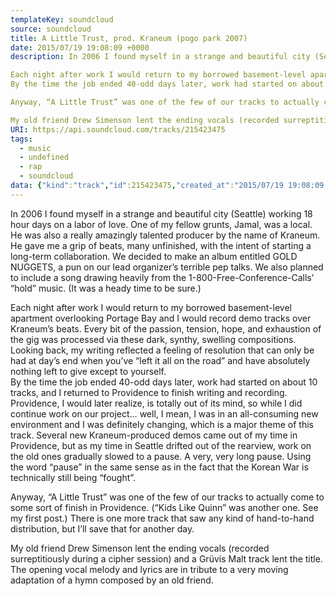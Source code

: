 ---
templateKey: soundcloud
source: soundcloud
title: A Little Trust, prod. Kraneum (pogo park 2007)
date: 2015/07/19 19:08:09 +0000
description: In 2006 I found myself in a strange and beautiful city (Seattle) working 18 hour days on a labor of love. One of my fellow grunts, Jamal, was a local.  He was also a really amazingly talented producer by the name of Kraneum. He gave me a grip of beats, many unfinished, with the intent of starting a long-term collaboration. We decided to make an album entitled GOLD NUGGETS, a pun on our lead organizer’s terrible pep talks. We also planned to include a song drawing heavily from the 1-800-Free-Conference-Calls’ “hold” music.  (It was a heady time to be sure.)

Each night after work I would return to my borrowed basement-level apartment overlooking Portage Bay and I would record demo tracks over Kraneum’s beats. Every bit of the passion, tension, hope, and exhaustion of the gig was processed via these dark, synthy, swelling compositions. Looking back, my writing reflected a feeling of resolution that can only be had at day’s end when you’ve “left it all on the road” and have absolutely nothing left to give except to yourself.  
By the time the job ended 40-odd days later, work had started on about 10 tracks, and I returned to Providence to finish writing and recording.  Providence, I would later realize, is totally out of its mind, so while I did continue work on our project… well, I mean, I was in an all-consuming new environment and I was definitely changing, which is a major theme of this track. Several new Kraneum-produced demos came out of my time in Providence, but as my time in Seattle drifted out of the rearview, work on the old ones gradually slowed to a pause.  A very, very long pause.  Using the word “pause” in the same sense as in the fact that the Korean War is technically still being “fought”.

Anyway, “A Little Trust” was one of the few of our tracks to actually come to some sort of finish in Providence.  (“Kids Like Quinn” was another one.  See my first post.)  There is one more track that saw any kind of hand-to-hand distribution, but I’ll save that for another day.

My old friend Drew Simenson lent the ending vocals (recorded surreptitiously during a cipher session) and a Grüvis Malt track lent the title.  The opening vocal melody and lyrics are in tribute to a very moving adaptation of a hymn composed by an old friend.
URI: https://api.soundcloud.com/tracks/215423475
tags: 
  - music
  - undefined
  - rap
  - soundcloud
data: {"kind":"track","id":215423475,"created_at":"2015/07/19 19:08:09 +0000","user_id":9356363,"duration":200717,"commentable":true,"comment_count":0,"state":"finished","original_content_size":8031290,"last_modified":"2017/09/17 05:34:12 +0000","sharing":"public","tag_list":"","permalink":"a-little-trust-prod-kraneum","streamable":true,"embeddable_by":"all","purchase_url":null,"purchase_title":null,"label_id":null,"genre":"rap","title":"A Little Trust, prod. Kraneum (pogo park 2007)","description":"In 2006 I found myself in a strange and beautiful city (Seattle) working 18 hour days on a labor of love. One of my fellow grunts, Jamal, was a local.  He was also a really amazingly talented producer by the name of Kraneum. He gave me a grip of beats, many unfinished, with the intent of starting a long-term collaboration. We decided to make an album entitled GOLD NUGGETS, a pun on our lead organizer’s terrible pep talks. We also planned to include a song drawing heavily from the 1-800-Free-Conference-Calls’ “hold” music.  (It was a heady time to be sure.)\n\nEach night after work I would return to my borrowed basement-level apartment overlooking Portage Bay and I would record demo tracks over Kraneum’s beats. Every bit of the passion, tension, hope, and exhaustion of the gig was processed via these dark, synthy, swelling compositions. Looking back, my writing reflected a feeling of resolution that can only be had at day’s end when you’ve “left it all on the road” and have absolutely nothing left to give except to yourself.  \nBy the time the job ended 40-odd days later, work had started on about 10 tracks, and I returned to Providence to finish writing and recording.  Providence, I would later realize, is totally out of its mind, so while I did continue work on our project… well, I mean, I was in an all-consuming new environment and I was definitely changing, which is a major theme of this track. Several new Kraneum-produced demos came out of my time in Providence, but as my time in Seattle drifted out of the rearview, work on the old ones gradually slowed to a pause.  A very, very long pause.  Using the word “pause” in the same sense as in the fact that the Korean War is technically still being “fought”.\n\nAnyway, “A Little Trust” was one of the few of our tracks to actually come to some sort of finish in Providence.  (“Kids Like Quinn” was another one.  See my first post.)  There is one more track that saw any kind of hand-to-hand distribution, but I’ll save that for another day.\n\nMy old friend Drew Simenson lent the ending vocals (recorded surreptitiously during a cipher session) and a Grüvis Malt track lent the title.  The opening vocal melody and lyrics are in tribute to a very moving adaptation of a hymn composed by an old friend.","label_name":"","release":"","track_type":null,"key_signature":null,"isrc":null,"video_url":null,"bpm":null,"release_year":null,"release_month":null,"release_day":null,"original_format":"mp3","license":"all-rights-reserved","uri":"https://api.soundcloud.com/tracks/215423475","user":{"id":9356363,"kind":"user","permalink":"dicey-troop","username":"Dicey","last_modified":"2016/03/24 20:49:20 +0000","uri":"https://api.soundcloud.com/users/9356363","permalink_url":"https://soundcloud.com/dicey-troop","avatar_url":"https://i1.sndcdn.com/avatars-000149647728-ikeulv-large.jpg"},"user_uri":"https://api.soundcloud.com/users/9356363","permalink_url":"https://soundcloud.com/dicey-troop/a-little-trust-prod-kraneum","artwork_url":"https://i1.sndcdn.com/artworks-000123729266-4hckag-large.jpg","stream_url":"https://api.soundcloud.com/tracks/215423475/stream","download_url":"https://api.soundcloud.com/tracks/215423475/download","waveform_url":"https://wave.sndcdn.com/C0chYyKPrvPT_m.png","domain_lockings":null,"available_country_codes":null,"label":null,"secret_token":null,"secret_uri":null,"user_favorite":null,"user_playback_count":null,"playback_count":78,"download_count":0,"favoritings_count":1,"reposts_count":1,"downloadable":false,"downloads_remaining":null}
---

In 2006 I found myself in a strange and beautiful city (Seattle) working 18 hour days on a labor of love. One of my fellow grunts, Jamal, was a local.  He was also a really amazingly talented producer by the name of Kraneum. He gave me a grip of beats, many unfinished, with the intent of starting a long-term collaboration. We decided to make an album entitled GOLD NUGGETS, a pun on our lead organizer’s terrible pep talks. We also planned to include a song drawing heavily from the 1-800-Free-Conference-Calls’ “hold” music.  (It was a heady time to be sure.)

Each night after work I would return to my borrowed basement-level apartment overlooking Portage Bay and I would record demo tracks over Kraneum’s beats. Every bit of the passion, tension, hope, and exhaustion of the gig was processed via these dark, synthy, swelling compositions. Looking back, my writing reflected a feeling of resolution that can only be had at day’s end when you’ve “left it all on the road” and have absolutely nothing left to give except to yourself.  
By the time the job ended 40-odd days later, work had started on about 10 tracks, and I returned to Providence to finish writing and recording.  Providence, I would later realize, is totally out of its mind, so while I did continue work on our project… well, I mean, I was in an all-consuming new environment and I was definitely changing, which is a major theme of this track. Several new Kraneum-produced demos came out of my time in Providence, but as my time in Seattle drifted out of the rearview, work on the old ones gradually slowed to a pause.  A very, very long pause.  Using the word “pause” in the same sense as in the fact that the Korean War is technically still being “fought”.

Anyway, “A Little Trust” was one of the few of our tracks to actually come to some sort of finish in Providence.  (“Kids Like Quinn” was another one.  See my first post.)  There is one more track that saw any kind of hand-to-hand distribution, but I’ll save that for another day.

My old friend Drew Simenson lent the ending vocals (recorded surreptitiously during a cipher session) and a Grüvis Malt track lent the title.  The opening vocal melody and lyrics are in tribute to a very moving adaptation of a hymn composed by an old friend.
